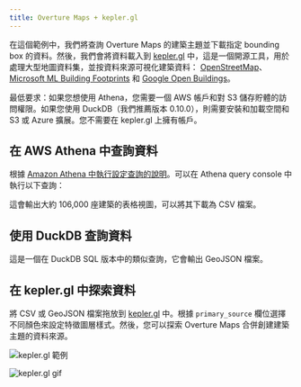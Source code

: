 ```yaml
---
title: Overture Maps + kepler.gl
---
```



在這個範例中，我們將查詢 Overture Maps 的建築主題並下載指定 bounding box 的資料。然後，我們會將資料載入到 [kepler.gl](https://kepler.gl/demo) 中，這是一個開源工具，用於處理大型地圖資料集，並按資料來源可視化建築資料： [OpenStreetMap](https://wiki.openstreetmap.org/wiki/Key:building)、[Microsoft ML Building Footprints](https://github.com/microsoft/GlobalMLBuildingFootprints) 和 [Google Open Buildings](https://sites.research.google/open-buildings/)。

最低要求：如果您想使用 Athena，您需要一個 AWS 帳戶和對 S3 儲存貯體的訪問權限。如果您使用 DuckDB（我們推薦版本 0.10.0），則需要安裝和加載空間和 S3 或 Azure 擴展。您不需要在 kepler.gl 上擁有帳戶。

## 在 AWS Athena 中查詢資料

根據 [ Amazon Athena 中執行設定查詢的說明](/getting-data/athena-aws)。可以在 Athena query console 中執行以下查詢：

<QueryBuilder query={HyderabadBuildingsAthena}></QueryBuilder>

這會輸出大約 106,000 座建築的表格視圖，可以將其下載為 CSV 檔案。

## 使用 DuckDB 查詢資料

這是一個在 DuckDB SQL 版本中的類似查詢，它會輸出 GeoJSON 檔案。

<QueryBuilder query={HyderabadBuildingsDuckDB}></QueryBuilder>

## 在 kepler.gl 中探索資料

將 CSV 或 GeoJSON 檔案拖放到 [kepler.gl](https://kepler.gl/demo) 中。根據 `primary_source` 欄位選擇不同顏色來設定特徵圖層樣式。然後，您可以探索 Overture Maps 合併創建建築主題的資料來源。

![kepler.gl 範例](/img/kepler-overture-hyderabad.png)

![kepler.gl gif](/img/kepler_overture_buildings_hyderabad.gif)
